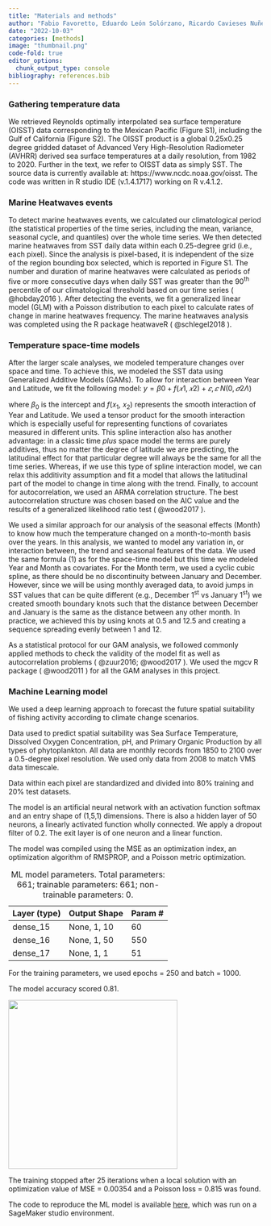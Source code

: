 ```yaml
---
title: "Materials and methods"
author: "Fabio Favoretto, Eduardo León Solórzano, Ricardo Cavieses Nuñez"
date: "2022-10-03"
categories: [methods]
image: "thumbnail.png"
code-fold: true
editor_options: 
  chunk_output_type: console
bibliography: references.bib
---
```


### Gathering temperature data

We retrieved Reynolds optimally interpolated sea surface temperature (OISST) data corresponding to the Mexican Pacific (Figure S1), including the Gulf of California (Figure S2). The OISST product is a global 0.25x0.25 degree gridded dataset of Advanced Very High-Resolution Radiometer (AVHRR) derived sea surface temperatures at a daily resolution, from 1982 to 2020. Further in the text, we refer to OISST data as simply SST. The source data is currently available at: https://www.ncdc.noaa.gov/oisst. The code was written in R studio IDE (v.1.4.1717) working on R v.4.1.2.

### Marine Heatwaves events

To detect marine heatwaves events, we calculated our climatological period (the statistical properties of the time series, including the mean, variance, seasonal cycle, and quantiles) over the whole time series. We then detected marine heatwaves from SST daily data within each 0.25-degree grid (i.e., each pixel). Since the analysis is pixel-based, it is independent of the size of the region bounding box selected, which is reported in Figure S1. The number and duration of marine heatwaves were calculated as periods of five or more consecutive days when daily SST was greater than the 90^th^ percentile of our climatological threshold based on our time series ( @hobday2016 ). After detecting the events, we fit a generalized linear model (GLM) with a Poisson distribution to each pixel to calculate rates of change in marine heatwaves frequency. The marine heatwaves analysis was completed using the R package heatwaveR ( @schlegel2018 ).

### Temperature space-time models

After the larger scale analyses, we modeled temperature changes over space and time. To achieve this, we modeled the SST data using Generalized Additive Models (GAMs). To allow for interaction between Year and Latitude, we fit the following model: $y = β0 + f(𝑥1, 𝑥2) + 𝜀, 𝜀 ~N(0, 𝜎2Λ)$

where *β*~0~ is the intercept and *f*(𝑥~1~, 𝑥~2~) represents the smooth interaction of Year and Latitude. We used a tensor product for the smooth interaction which is especially useful for representing functions of covariates measured in different units. This spline interaction also has another advantage: in a classic time *plus* space model the terms are purely additives, thus no matter the degree of latitude we are predicting, the latitudinal effect for that particular degree will always be the same for all the time series. Whereas, if we use this type of spline interaction model, we can relax this additivity assumption and fit a model that allows the latitudinal part of the model to change in time along with the trend. Finally, to account for autocorrelation, we used an ARMA correlation structure. The best autocorrelation structure was chosen based on the AIC value and the results of a generalized likelihood ratio test ( @wood2017 ).

We used a similar approach for our analysis of the seasonal effects (Month) to know how much the temperature changed on a month-to-month basis over the years. In this analysis, we wanted to model any variation in, or interaction between, the trend and seasonal features of the data. We used the same formula (1) as for the space-time model but this time we modeled Year and Month as covariates. For the Month term, we used a cyclic cubic spline, as there should be no discontinuity between January and December. However, since we will be using monthly averaged data, to avoid jumps in SST values that can be quite different (e.g., December 1^st^ vs January 1^st^) we created smooth boundary knots such that the distance between December and January is the same as the distance between any other month. In practice, we achieved this by using knots at 0.5 and 12.5 and creating a sequence spreading evenly between 1 and 12.

As a statistical protocol for our GAM analysis, we followed commonly applied methods to check the validity of the model fit as well as autocorrelation problems ( @zuur2016; @wood2017 ). We used the mgcv R package ( @wood2011 ) for all the GAM analyses in this project.  

### Machine Learning model

We used a deep learning approach to forecast the future spatial suitability of fishing activity according to climate change scenarios.

Data used to predict spatial suitability was Sea Surface Temperature, Dissolved Oxygen Concentration, pH, and Primary Organic Production by all types of phytoplankton. All data are monthly records from 1850 to 2100 over a 0.5-degree pixel resolution. We used only data from 2008 to match VMS data timescale.

Data within each pixel are standardized and divided into 80% training and 20% test datasets.

The model is an artificial neural network with an activation function softmax and an entry shape of (1,5,1) dimensions. There is also a hidden layer of 50 neurons, a linearly activated function wholly connected. We apply a dropout filter of 0.2. The exit layer is of one neuron and a linear function.

The model was compiled using the MSE as an optimization index, an optimization algorithm of RMSPROP, and a Poisson metric optimization.

| Layer (type) | Output Shape | Param \# |
|--------------|--------------|----------|
| dense_15     | None, 1, 10  | 60       |
| dense_16     | None, 1, 50  | 550      |
| dense_17     | None, 1, 1   | 51       |

: ML model parameters. Total parameters: 661; trainable parameters: 661; non-trainable parameters: 0.

For the training parameters, we used epochs = 250 and batch = 1000.

The model accuracy scored 0.81.

![](images/paste-5DDA6AA6.png){fig-align="center" width="335"}

The training stopped after 25 iterations when a local solution with an optimization value of MSE = 0.00354 and a Poisson loss = 0.815 was found.

The code to reproduce the ML model is available [here](https://github.com/CBMC-GCMP/McGovern_final_insight_blog/blob/main/modelo-PGeneral.ipynb), which was run on a SageMaker studio environment.
